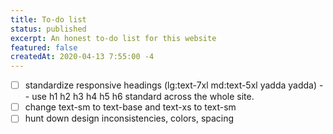 ```yaml
---
title: To-do list
status: published
excerpt: An honest to-do list for this website
featured: false
createdAt: 2020-04-13 7:55:00 -4
---
```


-   [ ] standardize responsive headings (lg:text-7xl md:text-5xl yadda yadda) -- use h1 h2 h3 h4 h5 h6 standard across the whole site.
-   [ ] change text-sm to text-base and text-xs to text-sm
-   [ ] hunt down design inconsistencies, colors, spacing
